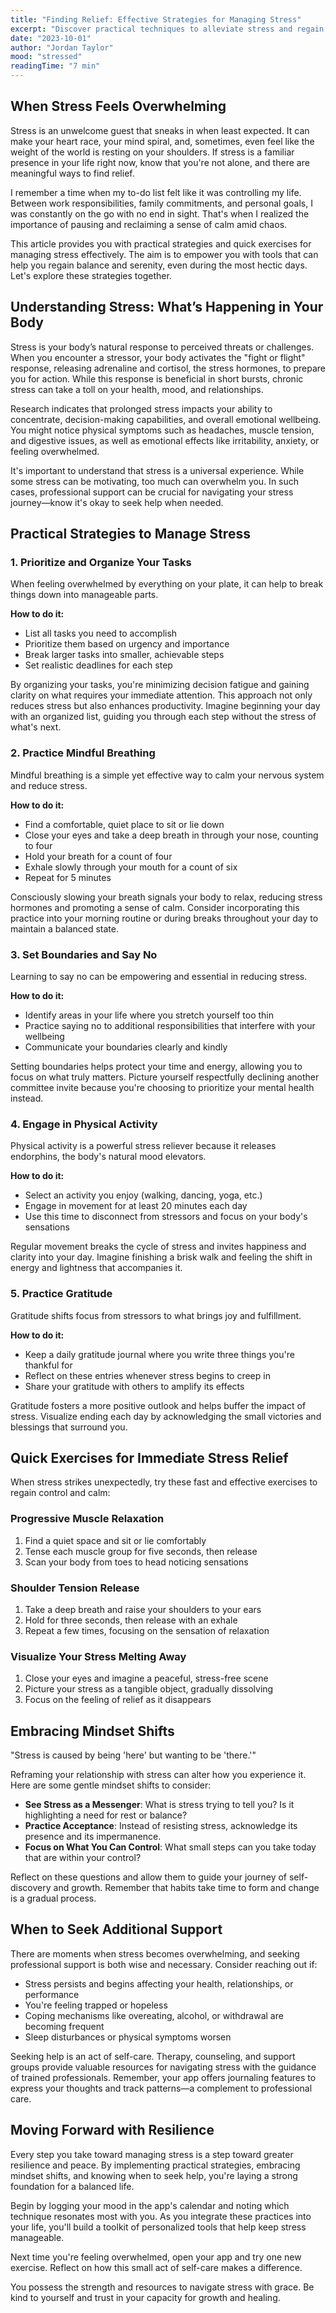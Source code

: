 ```yaml
---
title: "Finding Relief: Effective Strategies for Managing Stress"
excerpt: "Discover practical techniques to alleviate stress and regain a sense of control and calm in your life."
date: "2023-10-01"
author: "Jordan Taylor"
mood: "stressed"
readingTime: "7 min"
---
```


## When Stress Feels Overwhelming

Stress is an unwelcome guest that sneaks in when least expected. It can make your heart race, your mind spiral, and, sometimes, even feel like the weight of the world is resting on your shoulders. If stress is a familiar presence in your life right now, know that you're not alone, and there are meaningful ways to find relief.

I remember a time when my to-do list felt like it was controlling my life. Between work responsibilities, family commitments, and personal goals, I was constantly on the go with no end in sight. That's when I realized the importance of pausing and reclaiming a sense of calm amid chaos.

This article provides you with practical strategies and quick exercises for managing stress effectively. The aim is to empower you with tools that can help you regain balance and serenity, even during the most hectic days. Let's explore these strategies together.

## Understanding Stress: What’s Happening in Your Body

Stress is your body’s natural response to perceived threats or challenges. When you encounter a stressor, your body activates the "fight or flight" response, releasing adrenaline and cortisol, the stress hormones, to prepare you for action. While this response is beneficial in short bursts, chronic stress can take a toll on your health, mood, and relationships.

Research indicates that prolonged stress impacts your ability to concentrate, decision-making capabilities, and overall emotional wellbeing. You might notice physical symptoms such as headaches, muscle tension, and digestive issues, as well as emotional effects like irritability, anxiety, or feeling overwhelmed.

It's important to understand that stress is a universal experience. While some stress can be motivating, too much can overwhelm you. In such cases, professional support can be crucial for navigating your stress journey—know it's okay to seek help when needed.

## Practical Strategies to Manage Stress

### 1. Prioritize and Organize Your Tasks

When feeling overwhelmed by everything on your plate, it can help to break things down into manageable parts.

**How to do it:**

- List all tasks you need to accomplish
- Prioritize them based on urgency and importance
- Break larger tasks into smaller, achievable steps
- Set realistic deadlines for each step

By organizing your tasks, you're minimizing decision fatigue and gaining clarity on what requires your immediate attention. This approach not only reduces stress but also enhances productivity. Imagine beginning your day with an organized list, guiding you through each step without the stress of what's next.

### 2. Practice Mindful Breathing

Mindful breathing is a simple yet effective way to calm your nervous system and reduce stress.

**How to do it:**

- Find a comfortable, quiet place to sit or lie down
- Close your eyes and take a deep breath in through your nose, counting to four
- Hold your breath for a count of four
- Exhale slowly through your mouth for a count of six
- Repeat for 5 minutes

Consciously slowing your breath signals your body to relax, reducing stress hormones and promoting a sense of calm. Consider incorporating this practice into your morning routine or during breaks throughout your day to maintain a balanced state.

### 3. Set Boundaries and Say No

Learning to say no can be empowering and essential in reducing stress.

**How to do it:**

- Identify areas in your life where you stretch yourself too thin
- Practice saying no to additional responsibilities that interfere with your wellbeing
- Communicate your boundaries clearly and kindly

Setting boundaries helps protect your time and energy, allowing you to focus on what truly matters. Picture yourself respectfully declining another committee invite because you're choosing to prioritize your mental health instead.

### 4. Engage in Physical Activity

Physical activity is a powerful stress reliever because it releases endorphins, the body's natural mood elevators.

**How to do it:**

- Select an activity you enjoy (walking, dancing, yoga, etc.)
- Engage in movement for at least 20 minutes each day
- Use this time to disconnect from stressors and focus on your body's sensations

Regular movement breaks the cycle of stress and invites happiness and clarity into your day. Imagine finishing a brisk walk and feeling the shift in energy and lightness that accompanies it.

### 5. Practice Gratitude

Gratitude shifts focus from stressors to what brings joy and fulfillment.

**How to do it:**

- Keep a daily gratitude journal where you write three things you're thankful for
- Reflect on these entries whenever stress begins to creep in
- Share your gratitude with others to amplify its effects

Gratitude fosters a more positive outlook and helps buffer the impact of stress. Visualize ending each day by acknowledging the small victories and blessings that surround you.

## Quick Exercises for Immediate Stress Relief

When stress strikes unexpectedly, try these fast and effective exercises to regain control and calm:

### Progressive Muscle Relaxation

1. Find a quiet space and sit or lie comfortably
2. Tense each muscle group for five seconds, then release
3. Scan your body from toes to head noticing sensations

### Shoulder Tension Release

1. Take a deep breath and raise your shoulders to your ears
2. Hold for three seconds, then release with an exhale
3. Repeat a few times, focusing on the sensation of relaxation

### Visualize Your Stress Melting Away

1. Close your eyes and imagine a peaceful, stress-free scene
2. Picture your stress as a tangible object, gradually dissolving
3. Focus on the feeling of relief as it disappears

## Embracing Mindset Shifts

<Quote author="Eckhart Tolle">"Stress is caused by being 'here' but wanting to be 'there.'"</Quote>

Reframing your relationship with stress can alter how you experience it. Here are some gentle mindset shifts to consider:

- **See Stress as a Messenger**: What is stress trying to tell you? Is it highlighting a need for rest or balance?
- **Practice Acceptance**: Instead of resisting stress, acknowledge its presence and its impermanence.
- **Focus on What You Can Control**: What small steps can you take today that are within your control?

Reflect on these questions and allow them to guide your journey of self-discovery and growth. Remember that habits take time to form and change is a gradual process.

## When to Seek Additional Support

There are moments when stress becomes overwhelming, and seeking professional support is both wise and necessary. Consider reaching out if:

- Stress persists and begins affecting your health, relationships, or performance
- You're feeling trapped or hopeless
- Coping mechanisms like overeating, alcohol, or withdrawal are becoming frequent
- Sleep disturbances or physical symptoms worsen

Seeking help is an act of self-care. Therapy, counseling, and support groups provide valuable resources for navigating stress with the guidance of trained professionals. Remember, your app offers journaling features to express your thoughts and track patterns—a complement to professional care.

## Moving Forward with Resilience

Every step you take toward managing stress is a step toward greater resilience and peace. By implementing practical strategies, embracing mindset shifts, and knowing when to seek help, you're laying a strong foundation for a balanced life.

Begin by logging your mood in the app's calendar and noting which technique resonates most with you. As you integrate these practices into your life, you'll build a toolkit of personalized tools that help keep stress manageable.

<Callout type="tip">
  Next time you're feeling overwhelmed, open your app and try one new exercise. Reflect on how this
  small act of self-care makes a difference.
</Callout>

You possess the strength and resources to navigate stress with grace. Be kind to yourself and trust in your capacity for growth and healing.
